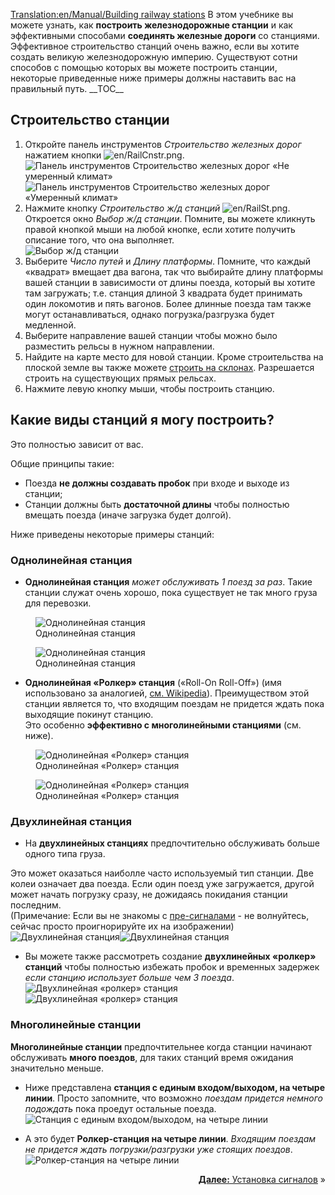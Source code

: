 [[Translation:en/Manual/Building railway stations]]
{{ru/Учебник}}
В этом учебнике вы можете узнать, как '''построить железнодорожные станции''' и как эффективными способами '''соединять железные дороги''' со станциями. Эффективное строительство станций очень важно, если вы хотите создать великую железнодорожную империю. Существуют сотни способов с помощью которых вы можете построить станции, некоторые приведенные ниже примеры должны наставить вас на правильный путь.
__TOC__
==Строительство станции==
#Откройте панель инструментов ''Строительство железных дорог'' нажатием кнопки [[File:en/RailCnstr.png]].<br/>[[File:ru/Railroad Construction.png|none|frame|Панель инструментов Строительство железных дорог «Не умеренный климат»]] [[File:ru/RCOGFX-Temperate.png|none|frame|Панель инструментов Строительство железных дорог «Умеренный климат»]]
#Нажмите кнопку ''Строительство ж/д станций'' [[File:en/RailSt.png]]. Откроется окно ''Выбор ж/д станции''. Помните, вы можете кликнуть правой кнопкой мыши на любой кнопке, если хотите получить описание того, что она выполняет.<br/>[[File:ru/stationgui.png|none|frame|Выбор ж/д станции]]
#Выберите ''Число путей'' и ''Длину платформы''. Помните, что каждый «квадрат» вмещает два вагона, так что выбирайте длину платформы вашей станции в зависимости от длины поезда, который вы хотите там загружать; т.е. станция длиной 3 квадрата будет принимать один локомотив и пять вагонов. Более длинные поезда там также могут останавливаться, однако погрузка/разгрузка будет медленной.
#Выберите направление вашей станции чтобы можно было разместить рельсы в нужном направлении.
#Найдите на карте место для новой станции. Кроме строительства на плоской земле вы также можете [[ru/Archive/Manual/Settings/Строить на склонах|строить на склонах]]. Разрешается строить на существующих прямых рельсах.
#Нажмите левую кнопку мыши, чтобы построить станцию.

==Какие виды станций я могу построить?==
Это полностью зависит от вас.

Общие принципы такие:
* Поезда '''не должны создавать пробок''' при входе и выходе из станции;
* Станции должны быть '''достаточной длины''' чтобы полностью вмещать поезда (иначе загрузка будет долгой).

Ниже приведены некоторые примеры станций:

===Однолинейная станция===
*'''Однолинейная станция''' ''может обслуживать 1 поезд за раз''. Такие станции служат очень хорошо, пока существует не так много груза для перевозки.<br/>

[[File:en/RailStTut One str coal.png|none|frame|Однолинейная станция]]

[[File:en/RailStTut One str pow.png|none|frame|Однолинейная станция]]

*'''Однолинейная «Ролкер» станция''' («Roll-On Roll-Off») (имя использовано за аналогией, [http://ru.wikipedia.org/wiki/%D0%A0%D0%BE%D0%BB%D0%BA%D0%B5%D1%80 см. Wikipedia]). Преимуществом этой станции является то, что входящим поездам не придется ждать пока выходящие покинут станцию.<br /> Это особенно '''эффективно с многолинейными станциями''' (см. ниже).<br/>

[[File:en/RailStTut One aro coal.png|none|frame|Однолинейная «Ролкер» станция]]

[[File:en/RailStTut One aro pow.png|none|frame|Однолинейная «Ролкер» станция]]

===Двухлинейная станция===
*На '''двухлинейных станциях''' предпочтительно обслуживать больше одного типа груза.<br /> 
Это может оказаться наиболле часто используемый тип станции. Две колеи означает два поезда. Если один поезд уже загружается, другой может начать погрузку сразу, не дожидаясь покидания станции последним.<br/>(Примечание: Если вы не знакомы с [[ru/Manual/Сигналы#Пре-сигналы|пре-сигналами]] - не волнуйтесь, сейчас просто проигнорируйте их на изображении)<br/>[[File:en/RailStTut Two str coal.png|none|frame|Двухлинейная станция]][[File:en/RailStTut Two str pow.png|none|frame|Двухлинейная станция]]

*Вы можете также рассмотреть создание '''двухлинейных «ролкер» станций''' чтобы полностью избежать пробок и временных задержек ''если станцию использует больше чем 3 поезда''.<br />[[File:en/RailStTut Two aro coal.png|none|frame|Двухлинейная «ролкер» станция]][[File:en/RailStTut Two aro pow.png|none|frame|Двухлинейная «ролкер» станция]]

===Многолинейные станции===
'''Многолинейные станции''' предпочтительнее когда станции начинают обслуживать '''много поездов''', для таких станций время ожидания значительно меньше.

*Ниже представлена '''станция с единым входом/выходом, на четыре линии'''. Просто запомните, что возможно ''поездам придется немного подождать'' пока проедут остальные поезда.<br/>[[File:en/RailStTut Four str ore.png|none|frame|Станция с единым входом/выходом, на четыре линии]]

*А это будет '''Ролкер-станция на четыре линии'''. ''Входящим поездам не придется ждать погрузки/разгрузки уже стоящих поездов''.<br/>[[File:en/RailStTut Four aro ore.png|none|frame|Ролкер-станция на четыре линии]]
<span style="float: right">[[ru/Manual/Установка сигналов|'''Далее:''' Установка сигналов]] &raquo;</span>